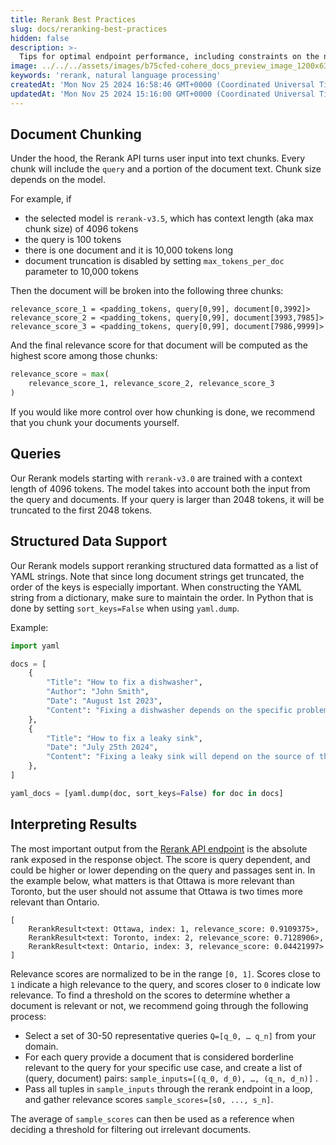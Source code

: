 ```yaml
---
title: Rerank Best Practices
slug: docs/reranking-best-practices
hidden: false
description: >-
  Tips for optimal endpoint performance, including constraints on the number of documents, tokens per document, and tokens per query.
image: ../../../assets/images/b75cfed-cohere_docs_preview_image_1200x630_copy.jpg
keywords: 'rerank, natural language processing'
createdAt: 'Mon Nov 25 2024 16:58:46 GMT+0000 (Coordinated Universal Time)'
updatedAt: 'Mon Nov 25 2024 15:16:00 GMT+0000 (Coordinated Universal Time)'
---
```

## Document Chunking

Under the hood, the Rerank API turns user input into text chunks. Every chunk will include the `query` and a portion of the document text. Chunk size depends on the model.

For example, if
- the selected model is `rerank-v3.5`, which has context length (aka max chunk size) of 4096 tokens
- the query is 100 tokens
- there is one document and it is 10,000 tokens long
- document truncation is disabled by setting `max_tokens_per_doc` parameter to 10,000 tokens

Then the document will be broken into the following three chunks:

```
relevance_score_1 = <padding_tokens, query[0,99], document[0,3992]>
relevance_score_2 = <padding_tokens, query[0,99], document[3993,7985]>
relevance_score_3 = <padding_tokens, query[0,99], document[7986,9999]>
```

And the final relevance score for that document will be computed as the highest score among those chunks:
```python
relevance_score = max(
    relevance_score_1, relevance_score_2, relevance_score_3
)
```

If you would like more control over how chunking is done, we recommend that you chunk your documents yourself.

## Queries

Our Rerank models starting with `rerank-v3.0` are trained with a context length of 4096 tokens. The model takes into account both the input from the query and documents. If your query is larger than 2048 tokens, it will be truncated to the first 2048 tokens.

## Structured Data Support

Our Rerank models support reranking structured data formatted as a list of YAML strings. Note that since long document strings get truncated, the order of the keys is especially important. When constructing the YAML string from a dictionary, make sure to maintain the order. In Python that is done by setting `sort_keys=False` when using `yaml.dump`.

Example:
```python
import yaml

docs = [
    {
        "Title": "How to fix a dishwasher",
        "Author": "John Smith",
        "Date": "August 1st 2023",
        "Content": "Fixing a dishwasher depends on the specific problem you're facing. Here are some common issues and their potential solutions:....",
    },
    {
        "Title": "How to fix a leaky sink",
        "Date": "July 25th 2024",
        "Content": "Fixing a leaky sink will depend on the source of the leak. Here are general steps you can take to address common types of sink leaks:.....",
    },
]

yaml_docs = [yaml.dump(doc, sort_keys=False) for doc in docs]
```

## Interpreting Results

The most important output from the [Rerank API endpoint](/reference/rerank-1) is the absolute rank exposed in the response object. The score is query dependent, and could be higher or lower depending on the query and passages sent in. In the example below, what matters is that Ottawa is more relevant than Toronto, but the user should not assume that Ottawa is two times more relevant than Ontario.

```
[
	RerankResult<text: Ottawa, index: 1, relevance_score: 0.9109375>,
	RerankResult<text: Toronto, index: 2, relevance_score: 0.7128906>,
	RerankResult<text: Ontario, index: 3, relevance_score: 0.04421997>
]
```

Relevance scores are normalized to be in the range `[0, 1]`. Scores close to `1` indicate a high relevance to the query, and scores closer to `0` indicate low relevance. To find a threshold on the scores to determine whether a document is relevant or not, we recommend going through the following process:

- Select a set of 30-50 representative queries `Q=[q_0, … q_n]` from your domain.
- For each query provide a document that is considered borderline relevant to the query for your specific use case, and create a list of (query, document) pairs: `sample_inputs=[(q_0, d_0), …, (q_n, d_n)]` .
- Pass all tuples in `sample_inputs` through the rerank endpoint in a loop, and gather relevance scores `sample_scores=[s0, ..., s_n]`.

The average of `sample_scores` can then be used as a reference when deciding a threshold for filtering out irrelevant documents.
